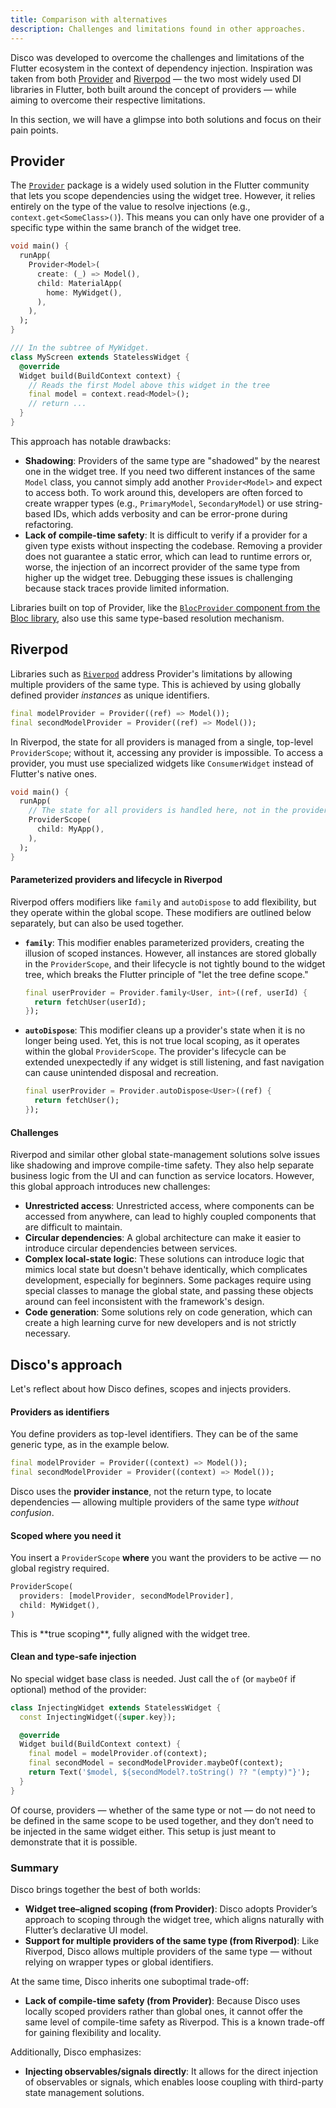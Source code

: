 ```yaml
---
title: Comparison with alternatives
description: Challenges and limitations found in other approaches.
---
```



Disco was developed to overcome the challenges and limitations of the Flutter ecosystem in the context of dependency injection. Inspiration was taken from both [Provider](https://pub.dev/packages/provider) and [Riverpod](https://pub.dev/packages/riverpod) — the two most widely used DI libraries in Flutter, both built around the concept of providers — while aiming to overcome their respective limitations.

In this section, we will have a glimpse into both solutions and focus on their pain points.

## Provider

The [`Provider`](https://pub.dev/packages/provider) package is a widely used solution in the Flutter community that lets you scope dependencies using the widget tree. However, it relies entirely on the type of the value to resolve injections (e.g., `context.get<SomeClass>()`). This means you can only have one provider of a specific type within the same branch of the widget tree.

```dart
void main() {
  runApp(
    Provider<Model>(
      create: (_) => Model(),
      child: MaterialApp(
        home: MyWidget(),
      ),
    ),
  );
}

/// In the subtree of MyWidget.
class MyScreen extends StatelessWidget {
  @override
  Widget build(BuildContext context) {
    // Reads the first Model above this widget in the tree
    final model = context.read<Model>();
    // return ...
  }
}
```

This approach has notable drawbacks:

  * **Shadowing**: Providers of the same type are "shadowed" by the nearest one in the widget tree. If you need two different instances of the same `Model` class, you cannot simply add another `Provider<Model>` and expect to access both. To work around this, developers are often forced to create wrapper types (e.g., `PrimaryModel`, `SecondaryModel`) or use string-based IDs, which adds verbosity and can be error-prone during refactoring.
  * **Lack of compile-time safety**: It is difficult to verify if a provider for a given type exists without inspecting the codebase. Removing a provider does not guarantee a static error, which can lead to runtime errors or, worse, the injection of an incorrect provider of the same type from higher up the widget tree. Debugging these issues is challenging because stack traces provide limited information.

Libraries built on top of Provider, like the [`BlocProvider` component from the Bloc library](https://pub.dev/packages/flutter_bloc#blocprovider), also use this same type-based resolution mechanism.

## Riverpod

Libraries such as [`Riverpod`](https://www.google.com/search?q=%5Bhttps://pub.dev/packages/riverpod%5D\(https://pub.dev/packages/riverpod\)) address Provider's limitations by allowing multiple providers of the same type. This is achieved by using globally defined provider *instances* as unique identifiers.

```dart
final modelProvider = Provider((ref) => Model());
final secondModelProvider = Provider((ref) => Model());
```

In Riverpod, the state for all providers is managed from a single, top-level `ProviderScope`; without it, accessing any provider is impossible. To access a provider, you must use specialized widgets like `ConsumerWidget` instead of Flutter's native ones.

```dart
void main() {
  runApp(
    // The state for all providers is handled here, not in the providers themselves.
    ProviderScope(
      child: MyApp(),
    ),
  );
}
```

#### Parameterized providers and lifecycle in Riverpod

Riverpod offers modifiers like `family` and `autoDispose` to add flexibility, but they operate within the global scope. These modifiers are outlined below separately, but can also be used together.

  * **`family`**: This modifier enables parameterized providers, creating the illusion of scoped instances. However, all instances are stored globally in the `ProviderScope`, and their lifecycle is not tightly bound to the widget tree, which breaks the Flutter principle of "let the tree define scope."
    ```dart
    final userProvider = Provider.family<User, int>((ref, userId) {
      return fetchUser(userId);
    });
    ```

  * **`autoDispose`**: This modifier cleans up a provider's state when it is no longer being used. Yet, this is not true local scoping, as it operates within the global `ProviderScope`. The provider's lifecycle can be extended unexpectedly if any widget is still listening, and fast navigation can cause unintended disposal and recreation.

    ```dart
    final userProvider = Provider.autoDispose<User>((ref) {
      return fetchUser();
    });
    ```

#### Challenges

Riverpod and similar other global state-management solutions solve issues like shadowing and improve compile-time safety. They also help separate business logic from the UI and can function as service locators. However, this global approach introduces new challenges:

  * **Unrestricted access**: Unrestricted access, where components can be accessed from anywhere, can lead to highly coupled components that are difficult to maintain.
  * **Circular dependencies**: A global architecture can make it easier to introduce circular dependencies between services.
  * **Complex local-state logic**: These solutions can introduce logic that mimics local state but doesn't behave identically, which complicates development, especially for beginners. Some packages require using special classes to manage the global state, and passing these objects around can feel inconsistent with the framework's design.
  * **Code generation**: Some solutions rely on code generation, which can create a high learning curve for new developers and is not strictly necessary.

## Disco's approach

Let's reflect about how Disco defines, scopes and injects providers.

#### Providers as identifiers

You define providers as top-level identifiers. They can be of the same generic type, as in the example below.

```dart
final modelProvider = Provider((context) => Model());
final secondModelProvider = Provider((context) => Model());
```

<Aside>Disco uses the <strong>provider instance</strong>, not the return type, to locate dependencies — allowing multiple providers of the same type <em>without confusion</em>.</Aside>

#### Scoped where you need it

You insert a `ProviderScope` **where** you want the providers to be active — no global registry required.

```dart
ProviderScope(
  providers: [modelProvider, secondModelProvider],
  child: MyWidget(),
)
```

<Aside>This is **true scoping**, fully aligned with the widget tree.</Aside>

#### Clean and type-safe injection

No special widget base class is needed. Just call the `of` (or `maybeOf` if optional) method of the provider:

```dart {6, 7}
class InjectingWidget extends StatelessWidget {
  const InjectingWidget({super.key});

  @override
  Widget build(BuildContext context) {
    final model = modelProvider.of(context);
    final secondModel = secondModelProvider.maybeOf(context);
    return Text('$model, ${secondModel?.toString() ?? "(empty)"}');
  }
}
```

<Aside>Of course, providers — whether of the same type or not — do not need to be defined in the same scope to be used together, and they don’t need to be injected in the same widget either. This setup is just meant to demonstrate that it is possible.</Aside>

### Summary

Disco brings together the best of both worlds:

* **Widget tree–aligned scoping (from Provider)**: Disco adopts Provider’s approach to scoping through the widget tree, which aligns naturally with Flutter’s declarative UI model.
* **Support for multiple providers of the same type (from Riverpod)**: Like Riverpod, Disco allows multiple providers of the same type — without relying on wrapper types or global identifiers.

At the same time, Disco inherits one suboptimal trade-off:

* **Lack of compile-time safety (from Provider)**: Because Disco uses locally scoped providers rather than global ones, it cannot offer the same level of compile-time safety as Riverpod. This is a known trade-off for gaining flexibility and locality.

Additionally, Disco emphasizes:

* **Injecting observables/signals directly**: It allows for the direct injection of observables or signals, which enables loose coupling with third-party state management solutions.